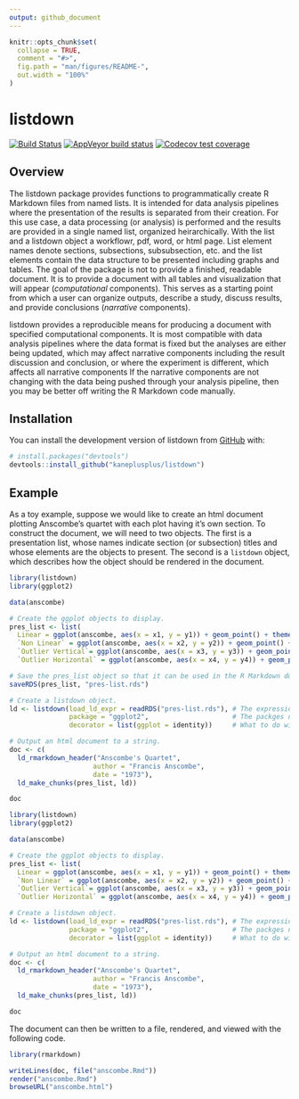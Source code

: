 ```yaml
---
output: github_document
---
```


<!-- README.md is generated from README.Rmd. Please edit that file -->

```r
knitr::opts_chunk$set(
  collapse = TRUE,
  comment = "#>",
  fig.path = "man/figures/README-",
  out.width = "100%"
)
```

# listdown

<!-- badges: start -->
[![Build Status](https://travis-ci.org/kaneplusplus/listdown.svg?branch=master)](https://travis-ci.org/kaneplusplus/listdown)
[![AppVeyor build status](https://ci.appveyor.com/api/projects/status/github/kaneplusplus/listdown?branch=master&svg=true)](https://ci.appveyor.com/project/kaneplusplus/listdown)
[![Codecov test coverage](https://codecov.io/gh/kaneplusplus/listdown/branch/master/graph/badge.svg)](https://codecov.io/gh/kaneplusplus/listdown?branch=master)
<!-- badges: end -->

## Overview 

The listdown package provides functions to programmatically create R Markdown files from 
named lists. It is intended for data analysis pipelines where the presentation of the results
is separated from their creation. For this use case, a data processing (or analysis) is performed
and the results are provided in a single named list, organized heirarchically. With the list and a listdown object a workflowr, pdf, word, or html page. List element names denote sections, subsections,
subsubsection, etc. and the list elements contain the data structure to be presented including
graphs and tables. The goal of the package is not to provide a finished, readable document. It is to provide a document with all tables and visualization that will appear (_computational_ components). This serves as a starting point from which a user  can organize outputs, describe a study, discuss results, and provide conclusions (_narrative_ components).

listdown provides a reproducible means for producing a document with specified computational components. It is most compatible with data analysis pipelines where the data format is fixed but the analyses are either being updated, which may affect narrative components including the result discussion and conclusion, or where the experiment is different, which affects all narrative components If the narrative components are not changing with the data being pushed through your analysis pipeline, then you may be better off writing the R Markdown code manually.

## Installation

<!--
You can install the released version of listdown from [CRAN](https://CRAN.R-project.org) with:

``` r
install.packages("listdown")
```

And the development version from [GitHub](https://github.com/) with:
-->

You can install the development version of listdown from [GitHub](https://github.com/) with:

``` r
# install.packages("devtools")
devtools::install_github("kaneplusplus/listdown")
```

## Example

As a toy example, suppose we would like to create an html document plotting Anscombe's quartet with
each plot having it's own section. To construct the document, we will need to two objects. The first
is a presentation list, whose names indicate section (or subsection) titles and whose elements are
the objects to present. The second is a `listdown` object, which describes how the object should 
be rendered in the document. 

```r
library(listdown)
library(ggplot2)

data(anscombe)

# Create the ggplot objects to display.
pres_list <- list(
  Linear = ggplot(anscombe, aes(x = x1, y = y1)) + geom_point() + theme_bw(),
  `Non Linear` = ggplot(anscombe, aes(x = x2, y = y2)) + geom_point() + theme_bw(),
  `Outlier Vertical`= ggplot(anscombe, aes(x = x3, y = y3)) + geom_point() + theme_bw(),
  `Outlier Horizontal` = ggplot(anscombe, aes(x = x4, y = y4)) + geom_point() + theme_bw())

# Save the pres_list object so that it can be used in the R Markdown document.
saveRDS(pres_list, "pres-list.rds")

# Create a listdown object.
ld <- listdown(load_ld_expr = readRDS("pres-list.rds"), # The expression to load pres_list.
               package = "ggplot2",                     # The packges needed to render plots.
               decorator = list(ggplot = identity))     # What to do with the pres_list elements.

# Output an html document to a string.
doc <- c(
  ld_rmarkdown_header("Anscombe's Quartet",
                     author = "Francis Anscombe",
                     date = "1973"),
  ld_make_chunks(pres_list, ld))

doc
```

```r
library(listdown)
library(ggplot2)

data(anscombe)

# Create the ggplot objects to display.
pres_list <- list(
  Linear = ggplot(anscombe, aes(x = x1, y = y1)) + geom_point() + theme_bw(),
  `Non Linear` = ggplot(anscombe, aes(x = x2, y = y2)) + geom_point() + theme_bw(),
  `Outlier Vertical`= ggplot(anscombe, aes(x = x3, y = y3)) + geom_point() + theme_bw(),
  `Outlier Horizontal` = ggplot(anscombe, aes(x = x4, y = y4)) + geom_point() + theme_bw())

# Create a listdown object.
ld <- listdown(load_ld_expr = readRDS("pres-list.rds"), # The expression to load pres_list.
               package = "ggplot2",                     # The packges needed to render plots.
               decorator = list(ggplot = identity))     # What to do with the plot types.

# Output an html document to a string.
doc <- c(
  ld_rmarkdown_header("Anscombe's Quartet",
                     author = "Francis Anscombe",
                     date = "1973"),
  ld_make_chunks(pres_list, ld))

doc
```

The document can then be written to a file, rendered, and viewed with the following code.

```r
library(rmarkdown)

writeLines(doc, file("anscombe.Rmd"))
render("anscombe.Rmd")
browseURL("anscombe.html")
```

<!-- 
## Example

This is a basic example which shows you how to solve a common problem:

```r
library(listdown)
## basic example code
```
-->
